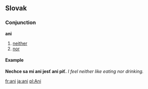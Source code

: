 ==Slovak==
===Conjunction===
'''ani'''
# [[neither]]
# [[nor]]
====Example====
'''Nechce sa mi ani jesť ani piť.''' ''I feel neither like eating nor drinking.''

[[fr:ani]]
[[ja:ani]]
[[pl:Ani]]
